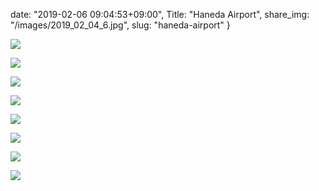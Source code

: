 date: "2019-02-06 09:04:53+09:00",
Title: "Haneda Airport",
share_img: "/images/2019_02_04_6.jpg",
slug: "haneda-airport"
}

![](/images/2019_02_04_6.jpg)

![](/images/2019_02_04_5.jpg)

![](/images/2019_02_04_7.jpg)

![](/images/2019_02_04_8.jpg)

![](/images/2019_02_04_9.jpg)

![](/images/2019_02_04_10.jpg)

![](/images/2019_02_04_11.jpg)

![](/images/2019_02_04_12.jpg)